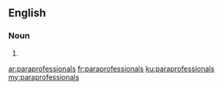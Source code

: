 ==English==

===Noun===
{{head|en|noun plural form}}

# {{plural of|paraprofessional|lang=en}}

[[ar:paraprofessionals]]
[[fr:paraprofessionals]]
[[ku:paraprofessionals]]
[[my:paraprofessionals]]